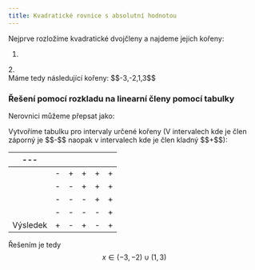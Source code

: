 ```yaml
---
title: Kvadratické rovnice s absolutní hodnotou
---
```



<center><Latex formula="(x^2 + 5x + 6)(x^2 - 4x + 2) \le 0" /></center>
Nejprve rozložíme kvadratické dvojčleny a najdeme jejich kořeny:


1.
<center><Latex formula="x^2 + 5x + 6 = 0" /></center>
<center><Latex formula="(x + 2)(x + 3) \implies x_1 = -2 , x_2 = -3" /></center>
2.
<center><Latex formula="x^2 - 4x + 2 = 0" /></center>
<center><Latex formula="(x - 1)(x - 3) \implies x_1 = 1 , x_2 = 3" /></center>
Máme tedy následující kořeny: $$-3,-2,1,3$$

### Řešení pomocí rozkladu na linearní členy pomocí tabulky
Nerovnici můžeme přepsat jako:
<center><Latex formula="(x + 2)(x + 3)(x - 1)(x - 3) \le 0" /></center>
Vytvoříme tabulku pro intervaly určené kořeny (V intervalech kde je člen záporný je $$-$$ naopak v intervalech kde je člen kladný $$+$$):


| --- | <Latex formula="(-\infty, -3)" /> | <Latex formula="(-3, -2)" /> | <Latex formula="(-2, 1)" /> | <Latex formula="(1, 3)" /> | <Latex formula="(3, \infty)" /> |
| --- |-----------------------------------|------------------------------|-----------------------------|----------------------------|--------------------------------|
| <Latex formula="(x + 3)" /> |    -   | +                           | +                           | +                          | +                              |
| <Latex formula="(x + 2)" /> |    -   | -                            | +                           | +                          | +                              |
| <Latex formula="(x - 1)" /> |    -  | -                            | -                           | +                          | +                              |
| <Latex formula="(x - 3)" /> |    -  | -                            | -                           | -                          | +                              |
| Výsledek |                       +   | -                            | +                           | -                          | +                              |

Řešením je tedy $$x \in (-3, -2) \cup (1, 3)$$